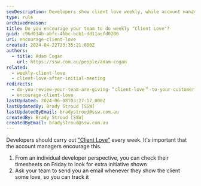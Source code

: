 ```yaml
---
seoDescription: Developers show client love weekly, while account managers track and encourage extra initiative.
type: rule
archivedreason:
title: Do you encourage your team to do weekly "Client Love"?
guid: c96d034b-abfc-46bc-bcb1-dd11acfd0200
uri: encourage-client-love
created: 2024-04-22T23:35:21.000Z
authors:
  - title: Adam Cogan
    url: https://ssw.com.au/people/adam-cogan
related:
  - weekly-client-love
  - client-love-after-initial-meeting
redirects:
  - do-you-review-your-team-are-giving-＂client-love＂-to-your-customer-every-friday
  - encourage-client-love
lastUpdated: 2024-06-08T03:27:17.000Z
lastUpdatedBy: Brady Stroud [SSW]
lastUpdatedByEmail: bradystroud@ssw.com.au
createdBy: Brady Stroud [SSW]
createdByEmail: bradystroud@ssw.com.au
---
```


Developers should carry out ["Client Love"](/weekly-client-love) every week. It's important that the account managers encourage this.
1. From an individual developer perspective, you can check their timesheets on Friday to look for extra initiative shown
2. Ask your team to send you an email whenever they show the client some love, so you can track it

<!-- TODO: Consider a microsoft form for this -->
